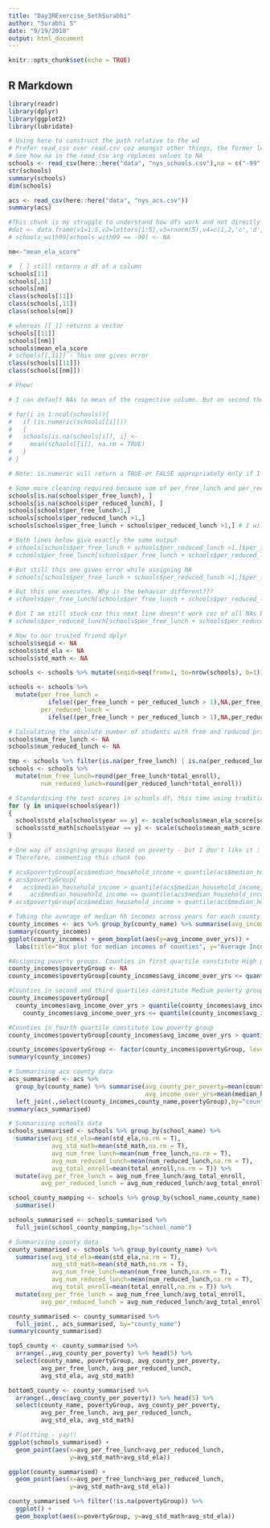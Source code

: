 ```yaml
---
title: "Day3RExercise_SethSurabhi"
author: "Surabhi S"
date: "9/19/2018"
output: html_document
---
```


```r
knitr::opts_chunk$set(echo = TRUE)
```

## R Markdown
```r
library(readr)
library(dplyr)
library(ggplot2)
library(lubridate)
```

```r
# Using here to construct the path relative to the wd
# Prefer read_csv over read.csv coz amongst other things, the former leads to summary showing NAs
# See how na in the read_csv arg replaces values to NA
schools <- read_csv(here::here("data", "nys_schools.csv"),na = c("-99", "NA"))
str(schools)
summary(schools)
dim(schools)

acs <- read_csv(here::here("data", "nys_acs.csv"))
summary(acs)

```

```r
#This chunk is my struggle to understand how dfs work and not directly related to the exercise!
#dat <- data.frame(v1=1:5,v2=letters[1:5],v3=rnorm(5),v4=c(1,2,'c','d',5))
# schools_with99[schools_with99 == -99] <- NA

nm<-"mean_ela_score"

#  [ ] still returns a df of a column
schools[11]
schools[,11]
schools[nm]
class(schools[11])
class(schools[,11])
class(schools[nm])

# whereas [[ ]] returns a vector
schools[[11]]
schools[[nm]]
schools$mean_ela_score
# schools[[,11]] - This one gives error
class(schools[[11]])
class(schools[[nm]])

# Phew!
```

```r
# I can default NAs to mean of the respective column. But on second thoughts, that doesn't sound like a good approach. So commenting this chunk.

# for(i in 1:ncol(schools)){
#   if (is.numeric(schools[[i]]))
#   {
#   schools[is.na(schools[i]), i] <- 
#     mean(schools[[i]], na.rm = TRUE)
#   }
# }

# Note: is.numeric will return a TRUE or FALSE appropriately only if I pass a vector. If a pass a df, it always returns a FALSE. Therefore using [[ ]]
```

```r
# Some more cleaning required because sum of per_free_lunch and per_reduced_lunch is greater than 1 in some cases.
schools[is.na(schools$per_free_lunch), ]
schools[is.na(schools$per_reduced_lunch), ]
schools[schools$per_free_lunch>1,]
schools[schools$per_reduced_lunch >1,]
schools[schools$per_free_lunch + schools$per_reduced_lunch >1,] # I will try to change these records to NA

# Both lines below give exactly the same output
# schools[schools$per_free_lunch + schools$per_reduced_lunch >1,]$per_free_lunch
# schools$per_free_lunch[schools$per_free_lunch + schools$per_reduced_lunch >1]

# But still this one gives error while assigning NA
# schools[schools$per_free_lunch + schools$per_reduced_lunch >1,]$per_free_lunch <- NA

# But this one executes. Why is the behavior different???
# schools$per_free_lunch[schools$per_free_lunch + schools$per_reduced_lunch >1] <- NA

# But I am still stuck coz this next line doesn't work coz of all NAs being returned
# schools$per_reduced_lunch[schools$per_free_lunch + schools$per_reduced_lunch >1] <- NA

# Now to our trusted friend dplyr
schools$seqid <- NA
schools$std_ela <- NA
schools$std_math <- NA

schools <- schools %>% mutate(seqid=seq(from=1, to=nrow(schools), b=1))

schools <- schools %>% 
  mutate(per_free_lunch = 
           ifelse((per_free_lunch + per_reduced_lunch > 1),NA,per_free_lunch), 
         per_reduced_lunch = 
           ifelse((per_free_lunch + per_reduced_lunch > 1),NA,per_reduced_lunch)) 
```

```r
# Calculating the absolute number of students with free and reduced price lunches
schools$num_free_lunch <- NA
schools$num_reduced_lunch <- NA

tmp <- schools %>% filter(is.na(per_free_lunch) | is.na(per_reduced_lunch))
schools <- schools %>%
  mutate(num_free_lunch=round(per_free_lunch*total_enroll),
         num_reduced_lunch=round(per_reduced_lunch*total_enroll))
```


```r
# Standardising the test scores in schools df, this time using traditional methods
for (y in unique(schools$year))
{
  schools$std_ela[schools$year == y] <- scale(schools$mean_ela_score[schools$year == y])
  schools$std_math[schools$year == y] <- scale(schools$mean_math_score[schools$year == y])
}
```

```r
# One way of assigning groups based on poverty - but I don't like it :|
# Therefore, commenting this chunk too

# acs$povertyGroup[acs$median_household_income < quantile(acs$median_household_income, 0.25)] <- 'High'
# acs$povertyGroup[
#   acs$median_household_income > quantile(acs$median_household_income, 0.25) &
#     acs$median_household_income <= quantile(acs$median_household_income, 0.75)] <- 'Medium'
# acs$povertyGroup[acs$median_household_income > quantile(acs$median_household_income, 0.75)] <- 'Low'
```

```r
# Taking the average of median hh incomes across years for each county
county_incomes <- acs %>% group_by(county_name) %>% summarise(avg_income_over_yrs= mean(median_household_income))
summary(county_incomes)
ggplot(county_incomes) + geom_boxplot(aes(y=avg_income_over_yrs)) +
  labs(title="Box plot for median incomes of counties", y="Average Income Over Years")

#Assigning poverty groups. Counties in first quartile constitute High poverty group
county_incomes$povertyGroup <- NA
county_incomes$povertyGroup[county_incomes$avg_income_over_yrs <= quantile(county_incomes$avg_income_over_yrs, 0.25)] <- 'High'

#Counties in second and third quartiles constitute Medium poverty group
county_incomes$povertyGroup[
  county_incomes$avg_income_over_yrs > quantile(county_incomes$avg_income_over_yrs, 0.25) &
    county_incomes$avg_income_over_yrs <= quantile(county_incomes$avg_income_over_yrs, 0.75)] <- 'Medium'

#Counties in fourth quartile constitute Low poverty group
county_incomes$povertyGroup[county_incomes$avg_income_over_yrs > quantile(county_incomes$avg_income_over_yrs, 0.75)] <- 'Low'

county_incomes$povertyGroup <- factor(county_incomes$povertyGroup, levels=c("High","Medium","Low"))
summary(county_incomes)

```

```r
# Summarising acs county data
acs_summarised <- acs %>% 
  group_by(county_name) %>% summarise(avg_county_per_poverty=mean(county_per_poverty),
                                      avg_income_over_yrs=mean(median_household_income)) %>%
  left_join(.,select(county_incomes,county_name,povertyGroup),by="county_name")
summary(acs_summarised)
```

```r
# Summarising schools data
schools_summarised <- schools %>% group_by(school_name) %>%
  summarise(avg_std_ela=mean(std_ela,na.rm = T), 
            avg_std_math=mean(std_math,na.rm = T),
            avg_num_free_lunch=mean(num_free_lunch,na.rm = T),
            avg_num_reduced_lunch=mean(num_reduced_lunch,na.rm = T),
            avg_total_enroll=mean(total_enroll,na.rm = T)) %>%
  mutate(avg_per_free_lunch = avg_num_free_lunch/avg_total_enroll,
         avg_per_reduced_lunch = avg_num_reduced_lunch/avg_total_enroll)

school_county_mamping <- schools %>% group_by(school_name,county_name) %>%
  summarise()

schools_summarised <- schools_summarised %>%
  full_join(school_county_mamping,by="school_name")

# Summarising county data
county_summarised <- schools %>% group_by(county_name) %>%
  summarise(avg_std_ela=mean(std_ela,na.rm = T), 
            avg_std_math=mean(std_math,na.rm = T),
            avg_num_free_lunch=mean(num_free_lunch,na.rm = T),
            avg_num_reduced_lunch=mean(num_reduced_lunch,na.rm = T),
            avg_total_enroll=mean(total_enroll,na.rm = T)) %>%
  mutate(avg_per_free_lunch = avg_num_free_lunch/avg_total_enroll,
         avg_per_reduced_lunch = avg_num_reduced_lunch/avg_total_enroll)

county_summarised <- county_summarised %>%
  full_join(., acs_summarised, by="county_name")
summary(county_summarised)
```

```r
top5_county <- county_summarised %>% 
  arrange(.,avg_county_per_poverty) %>% head(5) %>%
  select(county_name, povertyGroup, avg_county_per_poverty, 
         avg_per_free_lunch, avg_per_reduced_lunch, 
         avg_std_ela, avg_std_math)

bottom5_county <- county_summarised %>% 
  arrange(.,desc(avg_county_per_poverty)) %>% head(5) %>%
  select(county_name, povertyGroup, avg_county_per_poverty, 
         avg_per_free_lunch, avg_per_reduced_lunch, 
         avg_std_ela, avg_std_math)
```

```r
# Plottting - yay!!
ggplot(schools_summarised) + 
  geom_point(aes(x=avg_per_free_lunch+avg_per_reduced_lunch, 
                 y=avg_std_math+avg_std_ela))

ggplot(county_summarised) + 
  geom_point(aes(x=avg_per_free_lunch+avg_per_reduced_lunch, 
                 y=avg_std_math+avg_std_ela))

county_summarised %>% filter(!is.na(povertyGroup)) %>% 
  ggplot() + 
  geom_boxplot(aes(x=povertyGroup, y=avg_std_math+avg_std_ela))
```

